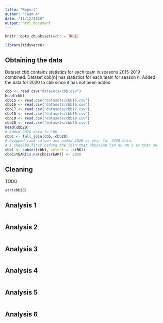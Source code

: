 ```yaml
---
title: "Report"
author: "Team 4"
date: "11/12/2020"
output: html_document
---
```


```r
knitr::opts_chunk$set(echo = TRUE)
```

```r
library(tidyverse)
```

## Obtaining the data
Dataset cbb contains statistics for each team in seasons 2015-2019 combined. Dataset cbb[n] has statistics for each team for season n. Added the data for 2020 to cbb since it has not been added.
```r
cbb <- read.csv("datasets/cbb.csv")
head(cbb)
cbb15 <- read.csv("datasets/cbb15.csv")
cbb16 <- read.csv("datasets/cbb16.csv")
cbb17 <- read.csv("datasets/cbb17.csv")
cbb18 <- read.csv("datasets/cbb18.csv")
cbb19 <- read.csv("datasets/cbb19.csv")
cbb20 <- read.csv("datasets/cbb20.csv")
head(cbb20)
# Added 2020 data to cbb.
cbb1 <- full_join(cbb, cbb20)
# Dropped rank column and added 2020 as year for 2020 data.
# I checked first before the join that cbb$YEAR had no NA's so that only 2020 data's year was being set.
cbb1 <- subset(cbb1, select = -c(RK))
cbb1$YEAR[is.na(cbb1$YEAR)] <- 2020
```

## Cleaning
TODO
```r
str(cbb20)
```

## Analysis 1
```r

```

## Analysis 2
```r

```

## Analysis 3
```r

```

## Analysis 4
```r

```

## Analysis 5
```r

```

## Analysis 6
```r

```
